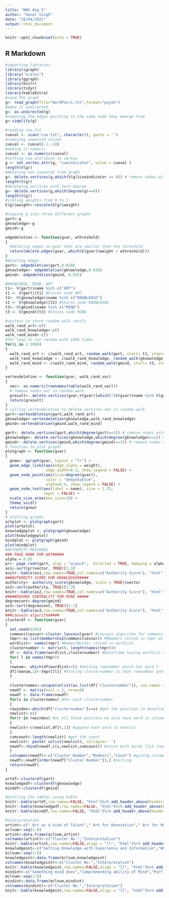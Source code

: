 ```yaml
---
title: "WNS Asg 5"
author: "Sonal Singh"
date: "20/04/2021"
output: html_document
---
```


```r
knitr::opts_chunk$set(echo = TRUE)
```

## R Markdown
```r
#importing libraries
library(igraph)
library("scales")
library(ggraph)
library(knitr)
library(tidyr)
library(kableExtra)
#read the graph
g<- read_graph(file="WordPairs.txt",format="pajek")
#make it undirected
g<- as.undirected(g)
#removing the edges pointing to the same node they emerge from
g<-simplify(g)

#reading cue.txt
cueval <- scan("cue.txt", character(), quote = '')
#removing unwanted values
cueval <- cueval[-1:-24]
#making it numeric
cueval <- as.numeric(cueval)
#setting cue attribute to vertex
g <- set_vertex_attr(g, "cueindicator", value = cueval )
length(V(g))
#deleting non cuewords from graph
g<- delete.vertices(g,which(V(g)$cueindicator == 0)) # remove nodes with degree zero
length(V(g))
#deleteing_vertices with zero degree
g<- delete.vertices(g,which(degree(g)==0)) 
length(V(g))
#scaling weights from 0 to 1
E(g)$weight<-rescale(E(g)$weight) 

#Copying g into three different graphs
gart<-g
gknowledge<-g
gmind<-g

edgedeletion <- function(gvar, wthreshold)
{
  #deleting edges in gvar that are smaller than the threshold
  return(delete.edges(gvar, which(E(gvar)$weight < wthreshold)))
}
#deleting edges
gart<- edgedeletion(gart,0.028)
gknowledge<- edgedeletion(gknowledge,0.026)
gmind<- edgedeletion(gmind, 0.032)

#KNOWLEDGE, MIND, ART
t1<- V(gart)$name %in% c("ART")
t1 <- V(gart)[t1] #Stores node ART
t2<- V(gknowledge)$name %in% c("KNOWLEDGE")
t2 <- V(gknowledge)[t2] #Stores node KNOWLEDGE
t3<- V(gmind)$name %in% c("MIND")
t3 <- V(gmind)[t3] #Stores node MIND

#vectors to store random walk result
walk_rand_art<-c()
walk_rand_knowledge<-c()
walk_rand_mind<-c()
#for loop to run random walk 1000 times 
for(i in 1:1000)
{
  walk_rand_art <- c(walk_rand_art, random_walk(gart, start= t1, steps=3, stuck = "return"))
  walk_rand_knowledge <- c(walk_rand_knowledge, random_walk(gknowledge, start= t2, steps=3, stuck = "return"))
  walk_rand_mind <- c(walk_rand_mind, random_walk(gmind, start= t3, steps=3, stuck = "return"))
}

vertexdeletion <- function(gvar, walk_rand_var)
{
  vec<- as.numeric(rownames(table(walk_rand_var)))
  # remove nodes not in random walk
  gresult<- delete.vertices(gvar,V(gvar)[which(!(V(gvar)$name %in% V(gvar)[vec]$name))]) 
  return(gresult)
}
# calling vertexdeletion to delete vertices not in random walk
gart<-vertexdeletion(gart,walk_rand_art)
gknowledge<-vertexdeletion(gknowledge,walk_rand_knowledge)
gmind<-vertexdeletion(gmind,walk_rand_mind)

gart<- delete.vertices(gart,which(degree(gart)==1)) # remove nodes with degree one
gknowledge<- delete.vertices(gknowledge,which(degree(gknowledge)==1)) # remove nodes with degree one
gmind<- delete.vertices(gmind,which(degree(gmind)==1)) # remove nodes with degree one
# function to plot graphs
plotgraph <- function(gvar)
{
  gnew<- ggraph(gvar, layout = "fr") +
  geom_edge_link2(aes(edge_alpha = weight),
                  edge_width=0.3, show.legend = FALSE) +
  geom_node_point(aes(size=degree(gvar)),
                  color = "deepskyblue", 
                  alpha=0.4, show.legend = FALSE) +
  geom_node_text(aes(label = name), size = 1.75,
                 repel = FALSE) +
  scale_size_area(max_size=10) +
  theme_void()
  return(gnew)
}
# plotting graphs
artplot <- plotgraph(gart)
plot(artplot)
knowledgeplot <- plotgraph(gknowledge)
plot(knowledgeplot)
mindplot <- plotgraph(gmind)
plot(mindplot)
#AUTHORITY_MEASURES
### PAGE RANK FOR ART#####
alpha = 0.85
pr<- page_rank(gart, algo = "arpack",  directed = TRUE, damping = alpha ,personalized = NULL, options = NULL)
as1<-sort(pr$vector, TRUE)[1:3]
knitr::kable(as1,row.names=TRUE,col.names=c("Authority Score"), "html")
###AUTHORITY SCORE FOR KNOWLEDGE#####
authority<- authority_score(gknowledge, scale = TRUE)$vector
as2<-sort(authority, TRUE)[1:3]
knitr::kable(as2,row.names=TRUE,col.names=c("Authority Score"), "html")
#####DEGREE CENTRALITY FOR MIND #####
degreecent<-degree(gmind)
as3<-sort(degreecent, TRUE)[1:3]
knitr::kable(as3,row.names=TRUE,col.names=c("Authority Score"), "html")
###Louvain algorithm####
clusterdf <- function(gvar)
{
  set.seed(4292)
  communitiesvar<-cluster_louvain(gvar) #Louvain algorithm for community detection
  tmpr<-as.list(membership(communitiesvar)) #Members stored in tmpr as a list
  wordlist<- names(tmpr) #Names(Words) stored in wordlist
  clusternumber <- matrix(0, length(names(tmpr)))
  df <- data.frame(wordlist,clusternumber) #Dataframe having wordlist and clusternumbers (all zeros at this point)
  for( l in names(tmpr))
  {
  rownum<- which(df$wordlist==l) #Getting rownumber which has word l
  df[rownum,2]<-tmpr[[l]] #Storing clusternumber in that rownumber and column 2
  }
  
  clusternames<-unique(unlist(as.list(df["clusternumber"]), use.names = FALSE)) #Storing all unique clusternumbers
  newdf <- matrix(ncol = 2, nrow=0)
  newdf <- data.frame(newdf)
  for(s in clusternames) #For each clusternumber
  {
  rowindex<-which(df["clusternumber"]==s) #get the position in dataframe df
  newlist<-c()
  for(r in rowindex) #at all those position we also have word in column word
  {
  newlist<-c(newlist,df[r,1]) #append each word to newlist
  }
  comcount<-length(newlist) #get the count
  newlist<- paste( unlist(newlist), collapse=' ')
  newdf<-rbind(newdf,c(s,newlist,comcount)) #store both words list (newlist) and cluster numbers in newdf
  }
  colnames(newdf)<-c("Cluster Number","Members","Count") #giving column headings
  newdf<-newdf[order(newdf["Cluster Number"]),] #sorting
  return(newdf)
}

artdf<-clusterdf(gart)
knowledgedf<-clusterdf(gknowledge)
minddf<-clusterdf(gmind)

#plotting the tables using kable
knitr::kable(artdf,row.names=FALSE, "html")%>% add_header_above(header= c("ART"=3))
knitr::kable(knowledgedf,row.names=FALSE, "html")%>% add_header_above(header= c("KNOWLEDGE"=3))
knitr::kable(minddf,row.names=FALSE, "html")%>% add_header_above(header= c("MIND"=3))

#Interpretation
artint<-c(" Art as a kind of Talent"," Art for Renovation"," Art for Restoration"," Result of Art like House/Artist/Painter etc"," Art Canvas"," Art as in Divine Creation"," Book Art like Sketching/Scribbling"," Digital Art")
aclnum<-seq(1:8)
artint<-data.frame(aclnum,artint)
colnames(artint)<-c("Cluster No.","Interpretation")
knitr::kable(artint,row.names=FALSE,align = "ll", "html")%>% add_header_above(header= c("ART CLUSTERS INTERPRETATION"=2))
knowledgeint<-c("Getting Knowledge with Experience and Information","Where knowledge is probably stored","Classification of a person based on the knowedge they have","Resources to obtain knowledge","Academic and Educational Knowledge","Traits of a person having knowldege")
kclnum<-seq(1:6)
knowledgeint<-data.frame(kclnum,knowledgeint)
colnames(knowledgeint)<-c("Cluster No.","Interpretation")
knitr::kable(knowledgeint,row.names=FALSE,align = "ll", "html")%>% add_header_above(header= c("KNOWLEDGE CLUSTERS INTERPRETATION"=2))
mindint<-c("Something mind does","Comprehending ability of Mind","Part of body where mind if thought to be there","Mind in the context of Science and experiments","Classifying thought process of a person as in creative, intellectual, etc","Mind as in a body part","Ability of mind to recollect or process past information","Something that puts mind to work")
mclnum<-seq(1:8)
mindint<-data.frame(mclnum,mindint)
colnames(mindint)<-c("Cluster No.","Interpretation")
knitr::kable(knowledgeint,row.names=FALSE,align = "ll", "html")%>% add_header_above(header= c("MIND CLUSTERS INTERPRETATION"=2))

```

